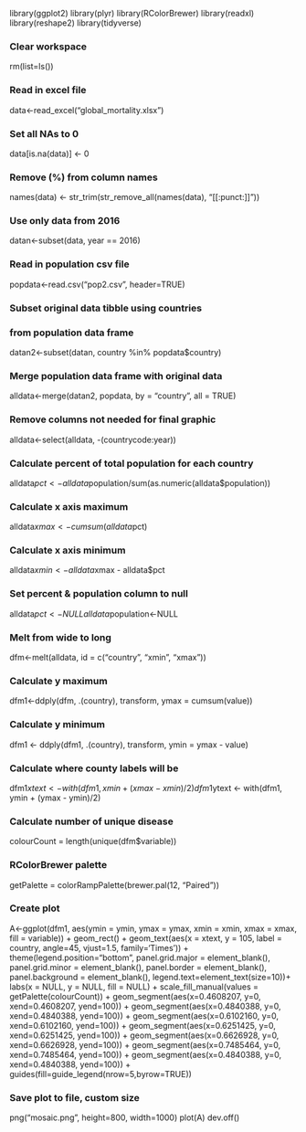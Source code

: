 library(ggplot2)
library(plyr)
library(RColorBrewer)
library(readxl)
library(reshape2)
library(tidyverse)

### Clear workspace
rm(list=ls())

### Read in excel file
data<-read_excel("global_mortality.xlsx")

### Set all NAs to 0
data[is.na(data)] <- 0

### Remove (%) from column names
names(data) <- str_trim(str_remove_all(names(data), "[[:punct:]]"))

### Use only data from 2016
datan<-subset(data, year == 2016)

### Read in population csv file
popdata<-read.csv("pop2.csv", header=TRUE)

### Subset original data tibble using countries
### from population data frame
datan2<-subset(datan, country %in% popdata$country)

### Merge population data frame with original data
alldata<-merge(datan2, popdata, by = "country", all = TRUE)

### Remove columns not needed for final graphic
alldata<-select(alldata, -(countrycode:year))

### Calculate percent of total population for each country
alldata$pct<-alldata$population/sum(as.numeric(alldata$population))

### Calculate x axis maximum
alldata$xmax<-cumsum(alldata$pct)

### Calculate x axis minimum
alldata$xmin<-alldata$xmax - alldata$pct

### Set percent & population column to null
alldata$pct<-NULL
alldata$population<-NULL

### Melt from wide to long
dfm<-melt(alldata, id = c("country", "xmin", "xmax"))

### Calculate y maximum
dfm1<-ddply(dfm, .(country), transform, ymax = cumsum(value))

### Calculate y minimum
dfm1 <- ddply(dfm1, .(country), transform, ymin = ymax - value)

### Calculate where county labels will be
dfm1$xtext <- with(dfm1, xmin + (xmax - xmin)/2)
dfm1$ytext <- with(dfm1, ymin + (ymax - ymin)/2)

### Calculate number of unique disease
colourCount = length(unique(dfm$variable))

### RColorBrewer palette
getPalette = colorRampPalette(brewer.pal(12, "Paired"))

### Create plot
A<-ggplot(dfm1, aes(ymin = ymin, ymax = ymax, xmin = xmin, xmax = xmax, fill = variable)) +
  geom_rect() +
  geom_text(aes(x = xtext, y = 105, label = country, angle=45, vjust=1.5, family='Times')) +
  theme(legend.position="bottom", panel.grid.major = element_blank(), panel.grid.minor = element_blank(), panel.border = element_blank(), panel.background = element_blank(), legend.text=element_text(size=10))+
  labs(x = NULL, y = NULL, fill = NULL) +
  scale_fill_manual(values = getPalette(colourCount)) +
  geom_segment(aes(x=0.4608207, y=0, xend=0.4608207, yend=100)) +
  geom_segment(aes(x=0.4840388, y=0, xend=0.4840388, yend=100)) +
  geom_segment(aes(x=0.6102160, y=0, xend=0.6102160, yend=100)) +
  geom_segment(aes(x=0.6251425, y=0, xend=0.6251425, yend=100)) +
  geom_segment(aes(x=0.6626928, y=0, xend=0.6626928, yend=100)) +
  geom_segment(aes(x=0.7485464, y=0, xend=0.7485464, yend=100)) +
  geom_segment(aes(x=0.4840388, y=0, xend=0.4840388, yend=100)) +
  guides(fill=guide_legend(nrow=5,byrow=TRUE))

### Save plot to file, custom size
png("mosaic.png", height=800, width=1000)
plot(A)
dev.off()
